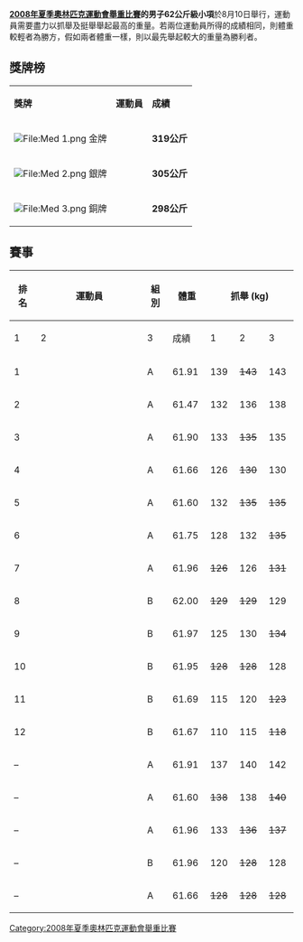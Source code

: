{{2008年奥运会举重}}

'''[[2008年夏季奧林匹克運動會舉重比賽|2008年夏季奧林匹克運動會舉重比賽]]的男子62公斤級小項'''於8月10日舉行，運動員需要盡力以抓舉及挺舉舉起最高的重量。若兩位運動員所得的成績相同，則體重較輕者為勝方，假如兩者體重一樣，則以最先舉起較大的重量為勝利者。



== 獎牌榜 ==
{| class="wikitable"
|- bgcolor="#efefef"
| '''獎牌'''
| '''運動員'''
| '''成績'''
|-
| bgcolor="gold" | [[File:Med_1.png|File:Med 1.png]] 金牌
|{{flagIOCathlete|[[張湘祥|張湘祥]]|CHN|2008年夏季}}||'''319公斤'''
|-
| bgcolor="silver" | [[File:Med_2.png|File:Med 2.png]] 銀牌
|{{flagIOCathlete|[[迭戈·萨拉萨尔|迭戈·萨拉萨尔]]|COL|2008年夏季}}||'''305公斤'''
|-
| bgcolor="cc9966" | [[File:Med_3.png|File:Med 3.png]] 銅牌
|{{flagIOCathlete|[[特里亚特诺|特里亚特诺]]|INA|2008年夏季}}||'''298公斤'''
|}


== 賽事 ==
{| class="wikitable" style="text-align:center;"
! rowspan=2| 排名
! rowspan=2 width=305|運動員
! rowspan=2 width=20|組別
! rowspan=2 width=50|體重
!colspan=4| 抓舉 (kg)
!colspan=4| 挺舉 (kg)
!rowspan=2 width=60| 總成績 (kg)
|-
! width=40|1
! width=40|2
! width=40|3
! width=55|成績
! width=40|1
! width=40|2
! width=40|3
! width=55|成績
|-bgcolor=gold
| 1 ||align=left| {{flagIOCathlete|[[張湘祥|張湘祥]]|CHN|2008年夏季}} || A || 61.91 || 139 || <s>143</s> || 143 || ''143'' ||  169 || 176 || <s>184</s> || ''176'' || '''319'''
|-bgcolor=silver
| 2 ||align=left| {{flagIOCathlete|[[迭戈·萨拉萨尔|迭戈·萨拉萨尔]]|COL|2008年夏季}} || A || 61.47 || 132 || 136 || 138 || ''138'' ||  163 || 165 || 167 || ''167'' || '''305'''
|-bgcolor=cc9966
| 3 ||align=left| {{flagIOCathlete|[[特里亚特诺|特里亚特诺]]|INA|2008年夏季}} || A || 61.90 || 133 || <s>135</s> || 135 || ''135'' || <s>163</s> || <s>163</s> || 163 || ''163''|| '''298'''
|-
| 4 ||align=left| {{flagIOCathlete|[[安东纽·布奇|安东纽·布奇]]|ROU|2008年夏季}} || A || 61.66 || 126 || <s>130</s> || 130 || ''130'' ||  161 || 165 || <s>168</s> || ''165'' || '''295'''
|-
| 5 ||align=left| {{flagIOCathlete|[[派讪·汉沙翁|派讪·汉沙翁]]|THA|2008年夏季}} || A || 61.60 || 132 || <s>135</s> || <s>135</s> || ''132'' ||  <s>162</s> || 162 || <s>166</s> || ''162'' || '''294'''
|-
| 6 ||align=left| {{flagIOCathlete|[[拉萨罗·鲁伊斯|拉萨罗·鲁伊斯]]|CUB|2008年夏季}} || A || 61.75 || 128 || 132 || <s>135</s> || ''132'' ||  162  || <s>168</s> || <s>168</s> || ''162'' || '''294'''
|-
| 7 ||align=left| {{flagIOCathlete|[[托尔昆别克·胡代别尔格诺夫|托尔昆别克·胡代别尔格诺夫]]|TKM|2008年夏季}} || A || 61.96 || <s>126</s> || 126 || <s>131</s> || ''126'' ||  162 || <s>170</s> || <s>170</s> || ''162'' || '''288'''
|-
| 8 ||align=left| {{flagIOCathlete|[[穆罕默德·阿卜杜勒·巴基|穆罕默德·阿卜杜勒·巴基]]|EGY|2008年夏季}}  || B || 62.00 || <s>129</s> || <s>129</s> || 129 || ''129'' || 155 || 159 || <s>164</s> || ''159'' || '''288'''
|-
| 9 ||align=left| {{flagIOCathlete|[[楊勝雄|楊勝雄]]|TPE|2008年夏季}}  || B || 61.97 || 125 || 130 || <s>134</s> || ''130''  || 151 || 157 || <s>163</s> || ''157'' || '''287'''
|-
| 10 ||align=left| {{flagIOCathlete|[[根纳季·马赫韦耶尼亚|根纳季·马赫韦耶尼亚]]|BLR|2008年夏季}} || B || 61.95 || <s>128</s> || <s>128</s> || 128 || ''128'' || 150 || <s>156</s> || <s>156</s> || ''150'' || '''278'''
|-
| 11 ||align=left| {{flagIOCathlete|[[曼纽尔·明金费尔|曼纽尔·明金费尔]]|FSM|2008年夏季}}  || B || 61.69 || 115 || 120 || <s>123</s> || ''120'' || 145 || 150 || 155 || ''155'' || '''275'''
|-
| 12 ||align=left| {{flagIOCathlete|[[贾斯维尔·辛格|贾斯维尔·辛格]]|CAN|2008年夏季}}  || B || 61.67 || 110 || 115 || <s>118</s> || ''115'' || 145 || 151 || <s>156</s> || ''151'' || '''266'''
|-
| – ||align=left| {{flagIOCathlete|[[池訓民|池訓民]]|KOR|2008年夏季}} || A || 61.91 || 137 || 140 || 142 || ''142'' || <s>161</s> || <s>161</s> || <s>161</s> || – || '''未完成'''
|-
| – ||align=left| {{flagIOCathlete|[[尹永洙|尹永洙]]|PRK|2008年夏季}} || A || 61.60 || <S>138</S> || 138 || <S>140</S> || ''138'' || <s>168</s> || <s>168</s> || <s>168</s> || – || '''未完成'''
|-
| – ||align=left| {{flagIOCathlete|[[奥马尔别克·巴扎尔巴耶夫|奥马尔别克·巴扎尔巴耶夫]]|TKM|2008年夏季}} || A || 61.96 || 133 || <s>136</s> || <S>137</S> || ''133'' || <s>160</s> || <s>160</s> || <s>162</s> || – || '''未完成'''
|-
| – ||align=left| {{flagIOCathlete|[[萨达尔·哈桑诺夫|萨达尔·哈桑诺夫]]|AZE|2008年夏季}} || B || 61.96 || 120 || <s>128</s> || 128 || ''128'' || <s>152</s> || <s>152</s> || <s>152</s> || – || '''未完成'''
|-
| – ||align=left| {{flagIOCathlete|[[奥斯卡·菲格罗亚|奥斯卡·菲格罗亚]]|COL|2008年夏季}} || A || 61.66 || <S>128</S> || <s>128</s> || <S>128</S> || – || – || – || – || – || '''未完成'''
|}

[[Category:2008年夏季奧林匹克運動會舉重比賽|Category:2008年夏季奧林匹克運動會舉重比賽]]
